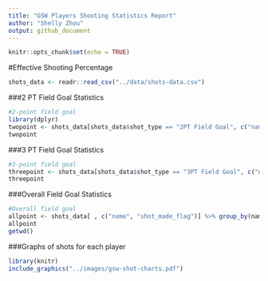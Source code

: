 ```yaml
---
title: "GSW Players Shooting Statistics Report"
author: "Shelly Zhou"
output: github_document
---
```


```r
knitr::opts_chunk$set(echo = TRUE)
```

#Effective Shooting Percentage 
```r
shots_data <- readr::read_csv("../data/shots-data.csv")
```
###2 PT Field Goal Statistics 
```r
#2-point field goal 
library(dplyr)
twopoint <- shots_data[shots_data$shot_type == "2PT Field Goal", c("name", "shot_made_flag")] %>% group_by(name) %>% summarise(total = n(), made = sum(shot_made_flag == "shot_yes")) %>% mutate(perc_made = made/total) %>% arrange(desc(perc_made))
twopoint
```
###3 PT Field Goal Statistics 
```r
#3-point field goal 
threepoint <- shots_data[shots_data$shot_type == "3PT Field Goal", c("name", "shot_made_flag")] %>% group_by(name) %>% summarise(total = n(), made = sum(shot_made_flag == "shot_yes")) %>% mutate(perc_made = made/total) %>% arrange(desc(perc_made))
threepoint
```
###Overall Field Goal Statistics 
```r
#Overall field goal 
allpoint <- shots_data[ , c("name", "shot_made_flag")] %>% group_by(name) %>% summarise(total = n(), made = sum(shot_made_flag == "shot_yes")) %>% mutate(perc_made = made/total) %>% arrange(desc(perc_made))
allpoint
getwd()
```



###Graphs of shots for each player 
```r
library(knitr)
include_graphics("../images/gsw-shot-charts.pdf")
```



